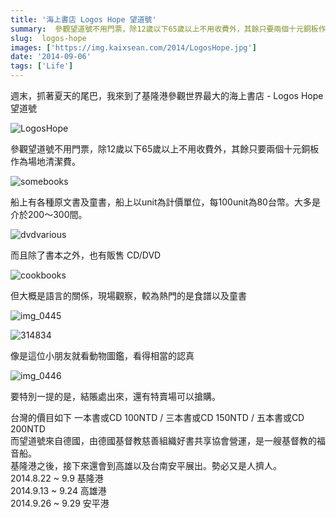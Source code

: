 ```yaml
---
title: '海上書店 Logos Hope 望道號'
summary:  參觀望道號不用門票，除12歲以下65歲以上不用收費外，其餘只要兩個十元銅板作為場地清潔費。
slug:  logos-hope
images: ['https://img.kaixsean.com/2014/LogosHope.jpg']
date: '2014-09-06'
tags: ['Life']
---
```


週末，抓著夏天的尾巴，我來到了基隆港參觀世界最大的海上書店 - Logos Hope 望道號

![LogosHope](https://img.kaixsean.com/2014/LogosHope.jpg)

參觀望道號不用門票，除12歲以下65歲以上不用收費外，其餘只要兩個十元銅板作為場地清潔費。

![somebooks](https://img.kaixsean.com/2014/somebooks.jpg)

船上有各種原文書及童書，船上以unit為計價單位，每100unit為80台幣。大多是介於200～300間。

![dvdvarious](https://img.kaixsean.com/2014/dvdvarious.jpg)

而且除了書本之外，也有販售 CD/DVD

![cookbooks](https://img.kaixsean.com/2014/cookbooks.jpg)

但大概是語言的關係，現場觀察，較為熱門的是食譜以及童書

![img_0445](https://img.kaixsean.com/2014/img_0445.jpg)

![314834](https://img.kaixsean.com/2014/314834.jpg)

像是這位小朋友就看動物圖鑑，看得相當的認真

![img_0446](https://img.kaixsean.com/2014/img_0446.jpg)

要特別一提的是，結賬處出來，還有特賣場可以搶購。

台灣的價目如下
一本書或CD 100NTD / 三本書或CD 150NTD / 五本書或CD 200NTD  
而望道號來自德國，由德國基督教慈善組織好書共享協會營運，是一艘基督教的福音船。  
基隆港之後，接下來還會到高雄以及台南安平展出。勢必又是人擠人。  
2014.8.22 ~ 9.9 基隆港  
2014.9.13 ~ 9.24 高雄港  
2014.9.26 ~ 9.29 安平港  
